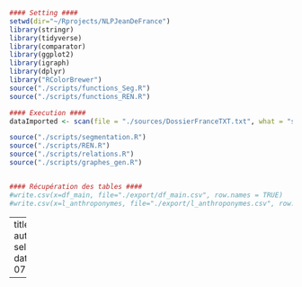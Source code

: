 
```r
#### Setting ####
setwd(dir="~/Rprojects/NLPJeanDeFrance")
library(stringr)
library(tidyverse)
library(comparator)
library(ggplot2)
library(igraph)
library(dplyr)
library("RColorBrewer")
source("./scripts/functions_Seg.R")
source("./scripts/functions_REN.R")

#### Execution ####
dataImported <- scan(file = "./sources/DossierFranceTXT.txt", what = "string")

source("./scripts/segmentation.R")
source("./scripts/REN.R")
source("./scripts/relations.R")
source("./scripts/graphes_gen.R")


#### Récupération des tables ####
#write.csv(x=df_main, file="./export/df_main.csv", row.names = TRUE)
#write.csv(x=l_anthroponymes, file="./export/l_anthroponymes.csv", row.names = FALSE)
```



---
title: main.R
author: selimbenismail
date: '2022-07-20'

---
